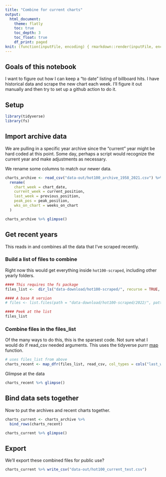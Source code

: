 ```yaml
---
title: "Combine for current charts"
output:
  html_document:
    theme: flatly
    toc: true
    toc_depth: 3
    toc_float: true
    df_print: paged
knit: (function(inputFile, encoding) { rmarkdown::render(inputFile, encoding = encoding, output_dir = "../docs") })
---
```


## Goals of this notebook

I want to figure out how I can keep a "to date" listing of billboard hits. I have historical data and scrape the new chart each week. I'll figure it out manually and then try to set up a github action to do it.

## Setup

```r
library(tidyverse)
library(fs)
```

## Import archive data

We are pulling in a specific year archive since the "current" year might be hard coded at this point. Some day, perhaps a script would recognize the current year and make adjustments as necessary.

We rename some columns to match our newer data.

```r
charts_archive <- read_csv("data-out/hot100_archive_1958_2021.csv") %>%
  rename(
    chart_week = chart_date,
    current_week = current_position,
    last_week = previous_position,
    peak_pos = peak_position,
    wks_on_chart = weeks_on_chart
  )

charts_archive %>% glimpse()
```

## Get recent years

This reads in and combines all the data that I've scraped recently.

### Build a list of files to combine

Right now this would get everything inside `hot100-scraped`, including other yearly folders.

```r
#### This requires the fs package
files_list <-  dir_ls("data-download/hot100-scraped/", recurse = TRUE, regexp = ".csv")

#### A base R version
# files <- list.files(path = "data-download/hot100-scraped/2022/", pattern = "*.csv", full.names = T)

#### Peek at the list
files_list
```

### Combine files in the files_list

Of the many ways to do this, this is the sparsest code. Not sure what I would do if read_csv needed arguments. This uses the tidyverse purrr [map](https://purrr.tidyverse.org/reference/map.html) function.

```r
# uses files_list from above
charts_recent <- map_dfr(files_list, read_csv, col_types = cols("last_week" = col_integer()))
```

Glimpse at the data

```r
charts_recent %>% glimpse()
```

## Bind data sets together

Now to put the archives and recent charts together.

```r
charts_current <- charts_archive %>% 
  bind_rows(charts_recent)

charts_current %>% glimpse()
```


## Export

We'll export these combined files for public use?

```r
charts_current %>% write_csv("data-out/hot100_current_test.csv")
```

